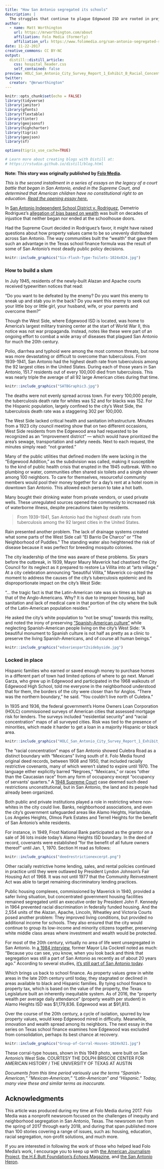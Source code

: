 ```yaml
---
title: "How San Antonio segregated its schools"
description: |
  The struggles that continue to plague Edgewood ISD are rooted in prejudice. Throughout the 20th century, those prejudices became public policy that would allocate services unevenly across the city, creating intractable inequities still visible in the city’s school districts. 
author:
  - name: Matt Worthington 
    url: https://mrworthington.com/about
    affiliation: Folo Media (Formerly)
    affiliation_url: https://www.folomedia.org/san-antonio-segregated-schools/
date: 11-22-2017
creative_commons: CC BY-NC
output:
  distill::distill_article:
    css: hospital_header.css
    self_contained: false
preview: HOLC_San_Antonio_City_Survey_Report_1_Exhibit_B_Racial_Concentrations_2.jpg
twitter:
  creator: "@mrworthington"
---
```


```r
knitr::opts_chunk$set(echo = FALSE)
library(tidyverse)
library(janitor)
library(gfonts)
library(flextable)
library(tinter)
library(geojsonsf)
library(highcharter)
library(tigris)
library(geojson)
library(sf)

options(tigris_use_cache=TRUE)

# Learn more about creating blogs with Distill at:
# https://rstudio.github.io/distill/blog.html

```

**Note: This story was originally published by [Folo Media](https://www.folomedia.org/past-and-present/).**

_This is the second installment in a series of essays on the legacy of a court battle that began in San Antonio, ended in the Supreme Court, and determined that American children have no constitutional right to an education. [Read the opening essay here.](https://www.folomedia.org/americans-no-right-education/)_

In [San Antonio Independent School District v. Rodriguez](https://www.oyez.org/cases/1972/71-1332), Demetrio Rodriguez’s [allegation of bias based on wealth](https://www.folomedia.org/americans-no-right-education/) was built on decades of injustice that neither began nor ended at the schoolhouse doors.

Had the Supreme Court decided in Rodriguez’s favor, it might have raised questions about how property values came to be so unevenly distributed across San Antonio. The way communities built the “wealth” that gave them such an advantage in the Texas school finance formula was the result of some of San Antonio’s most deadly public policy decisions.

```r
knitr::include_graphics("Six-Flush-Type-Toilets-1024x824.jpg")
```

### How to build a slum

In July 1945, residents of the newly-built Alazan and Apache courts received typewritten notices that read:

“Do you want to be defeated by the enemy? Do you want this enemy to sneak up and stab you in the back? Do you want this enemy to seek out your little boy or little girl, your husband, wife, or your parents and overcome them?”

Though the West Side, where Edgewood ISD is located, was home to America’s largest military training center at the start of World War II, this notice was not war propaganda. Instead, notes like these were part of an ongoing effort to combat a wide array of diseases that plagued San Antonio for much the 20th century.

Polio, diarrhea and typhoid were among the most common threats, but none was more devastating or difficult to overcome than tuberculosis. From 1939-1941, San Antonio had the highest death rate from tuberculosis among the 92 largest cities in the United States. During each of those years in San Antonio, 151.7 residents out of every 100,000 died from tuberculosis. This was nearly triple the average of all 92 large American cities during that time.

```r
knitr::include_graphics("SATBGraphic3.jpg")
```

The deaths were not evenly spread across town. For every 100,000 people, the tuberculosis death rate for whites was 52 and for blacks was 152. For the Hispanic population, largely confined to the city’s West Side, the tuberculosis death rate was a staggering 302 per 100,000.

The West Side lacked critical health and sanitation infrastructure. Minutes from a 1923 city council meeting show that on two different occasions, West Side residents from the Edgewood area had requested to be recognized as an “improvement district” — which would have prioritized the area’s sewage, transportation and safety needs. Next to each request, the minutes simply read: “not granted.”

Many of the public utilities that defined modern life were lacking in the “Edgewood Addition,” as the subdivision was called, making it susceptible to the kind of public health crisis that erupted in the 1945 outbreak. With no plumbing or water, communities often shared six toilets and a single shower among 100 neighbors. To care for themselves, resourceful community members would pool their money together for a day’s rent at a hotel room in downtown San Antonio. This allowed each person to take a hot bath.

Many bought their drinking water from private vendors, or used private wells. These unregulated sources opened the community to increased risk of waterborne illness, despite precautions taken by residents.

> From 1939-1941, San Antonio had the highest death rate from tuberculosis among the 92 largest cities in the United States.

Rain presented another problem. The lack of drainage systems created what some parts of the West Side call “El Barrio De Charco” or “The Neighborhood of Puddles.” The standing water also heightened the risk of disease because it was perfect for breeding mosquito colonies.

The city leadership of the time was aware of these problems. Six years before the outbreak, in 1939, Mayor Maury Maverick had chastised the City Council for its neglect as it prepared to restore La Villita into at “arts village.” At a city celebration announcing “beautiful Villita,” Maverick co-opted the moment to address the causes of the city’s tuberculosis epidemic and its disproportionate impact on the city’s West Side:

“… the tragic fact is that the Latin-American rate was six times as high as that of the Anglo-Americans. Why? It is due to improper housing, bad sanitation and lack of medical care in that portion of the city where the bulk of the Latin-American population resides.”

He asked the city’s white population to “not be smug” towards this reality, and noted the irony of preserving [“Spanish-American culture”](#section1) while neglecting Spanish-American people living on the city’s West Side: “A beautiful monument to Spanish culture is not half as pretty as a clinic to preserve the living Spanish-Americans, and of course all human beings.”

```r
knitr::include_graphics("edseriespart2sidebyside.jpg")
```

### Locked in place

Hispanic families who earned or saved enough money to purchase homes in a different part of town had limited options of where to go next. Manuel Garza, who grew up in Edgewood and participated in the 1968 walkouts of Edgewood High School, told me everyone in the neighborhood understood that for them, the borders of the city were closer than for Anglos. “There was the northern boundary,” he said. “You couldn’t live north of Culebra.”

In 1935 and 1936, the federal government’s Home Owners Loan Corporation (HOLC) commissioned surveys of American cities that assessed mortgage risk for lenders. The surveys included “residential security” and “racial concentration” maps of all surveyed cities. Risk was tied to the presence of minorities, which made it harder to get a loan in a majority Hispanic or black area.

```r
knitr::include_graphics("HOLC_San_Antonio_City_Survey_Report_1_Exhibit_A_Grades_of_Security-953x1024.jpg")
```

The “racial concentration” maps of San Antonio showed Culebra Road as a distinct boundary with “Mexicans” living south of it. Folo Media found original deed records, between 1908 and 1950, that included racially restrictive covenants, many of which weren’t slated to expire until 1970. The language either explicitly barred “Negroes,” “Mexicans,” or races “other than the Caucasian race” from any form of occupancy except “occupancy of servants’ quarters.” A [1948 Supreme Court](https://en.wikipedia.org/wiki/Shelley_v._Kraemer) case deemed such deed restrictions unconstitutional, but in San Antonio, the land and its people had already been organized.

Both public and private institutions played a role in restricting where non-whites in the city could live. Banks, neighborhood associations, and even the city’s government safeguarded areas like Alamo Heights, Harlandale, Los Angeles Heights, Olmos Park Estates and Terrell Heights for the benefit of San Antonio’s white residents.

For instance, in 1949, Frost National Bank participated as the grantor on a sale of 36 lots inside today’s Alamo Heights ISD boundary. In the deed of record, covenants were established “for the benefit of all future owners thereof” until Jan. 1, 1970. Section H read as follows:

```r
knitr::include_graphics("deedrestrictionexcerpt.png")
```

Other racially restrictive home lending, sales, and rental policies continued in practice until they were outlawed by President Lyndon Johnson’s Fair Housing Act of 1968. It was not until 1977 that the Community Reinvestment Act was able to target remaining discriminatory lending practices.

Public housing complexes, commissioned by Maverick in 1940, provided a safer living situation, but concentrated government housing facilities remained segregated until an executive order by President John F. Kennedy in 1964 prevented racial discrimination in federally funded housing. And the 2,554 units of the Alazan, Apache, Lincoln, Wheatley and Victoria Courts posed another problem: They improved living conditions, but provided no additional income for schools. They also ensured that the city would continue to group its low-income and minority citizens together, preserving white middle class areas where investment and wealth would be protected.

For most of the 20th century, virtually no area of life went unsegregated in San Antonio. In [a 1984 interview](http://digital.utsa.edu/cdm/singleitem/collection/p15125coll4/id/1585/rec/3), former Mayor Lila Cockrell noted as much: “Because you can see, you know, when you look back and think that segregation was still a part of San Antonio as recently as of about 20 years ago.” According to several studies, [it’s still part of San Antonio today](https://www.folomedia.org/economic-segregation-matter/).

Which brings us back to school finance. As property values grew in white areas in the late 20th century until today, they stagnated or declined in areas available to black and Hispanic families. By tying school finance to property tax, which is based on the value of the property, the Texas Legislature built an inherently inequitable system. As of 2016, the “property wealth per average daily attendance” (property wealth per student) in Alamo Heights ISD was $1,179,836. Edgewood was at $91,813.

Over the course of the 20th century, a cycle of isolation, spurred by low property values, would keep Edgewood mired in difficulty. Meanwhile, innovation and wealth spread among its neighbors. The next essay in the series on Texas school finance examines how Edgewood was excluded from consolidation, perhaps its best chance at recovery.

```r
knitr::include_graphics("Group-of-Corral-Houses-1024x921.jpg")
```

These corral-type houses, shown in this 1949 photo, were built on San Antonio’s West Side. COURTESY THE DOLPH BRISCOE CENTER FOR AMERICAN HISTORY / THE UNIVERSITY OF TEXAS AT AUSTIN

_Documents from this time period variously use the terms “Spanish-American,” “Mexican-American,” “Latin-American” and “Hispanic.” Today, many view these and similar terms as inaccurate._

## Acknowledgments {.appendix}

This article was produced during my time at Folo Media during 2017. Folo Media was a nonprofit newsroom focused on the challenges of inequity and neighborhood segregation in San Antonio, Texas. The newsroom ran from the spring of 2017 through early 2018, and during that span published more than 100 stories covering a range of issues, such as: housing, education, racial segregation, non-profit solutions, and much more.

If you are interested in following the work of those who helped lead Folo Media's work, I encourage you to keep up with [the American Journalism Project](http://www.theajp.org), [the H.E.Butt Foundation's *Echoes* Magazine](https://echoes.hebfdn.org), and [the San Antonio Heron](https://saheron.com).


